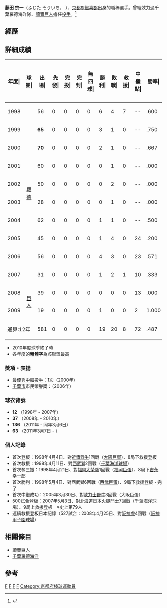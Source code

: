 {{Infobox NPB player|
bgcolor1=#fc0|
bgcolor2=#000|
textcolor1=#000|
textcolor2=#fff|
name=藤田 宗一<br />Fujita Souichi|
image=|
width=300|
birthdate= {{birth date and age|1972|10|17}}|
position=投手|
team=福岡軟體銀行鷹|
number=63|
bats=左|
throws=左|
debutyear=1998年4月4日|
debutteam=[[千葉羅德海洋|千葉羅德海洋]]|
statyear=2009年|
stat1label=勝—敗—救援|
stat1value=19—20—8|
stat3label=[[防禦率|防禦率]]|
stat3value=3.76|
stat4label=[[三振|奪三振]]|
stat4value=358|
teams=<nowiki></nowiki>
* {{tsl|ja|島原中央高等學校|}}
* {{tsl|ja|西濃運輸硬式野球部|}}
* [[千葉羅德海洋|千葉羅德海洋]] (1998 - 2007)
* [[讀賣巨人|讀賣巨人]] (2008 - 2010)
* [[福岡軟體銀行鷹|福岡軟體銀行鷹]](2011 - )
}}

'''藤田 宗一'''（ふじた そういち，{{bd|1972年|10月17日}}  ）、[[京都府|京都府]][[綴喜郡|綴喜郡]]出身的職棒選手。曾經效力過千葉羅德海洋隊、[[讀賣巨人|讀賣巨人]]擔任[[投手|投手]]。<ref>{{Cite web |url=http://baseball.yahoo.co.jp/npb/player/11696/ |title=Yahoo!スポーツ - プロ野球 - 読売ジャイアンツ - 藤田　宗一 |access-date=2010-02-13 |archive-date=2010-02-13 |archive-url=https://web.archive.org/web/20100213210451/http://baseball.yahoo.co.jp/npb/player/11696/ |dead-url=no }}</ref>
==經歷==
==詳細成績==
{| class="wikitable" style="text-align:right; font-size:small"
|-bgcolor="#efefef"
!年度|!!球團|!!出場|!!先發|!!完投|!!完封|!!無四球|!!勝利|!!敗戰|!!救援|!!中<br>繼<br>點|!!勝率|!!打者|!!投球<br>局數|!!被<br>安<br>打|!!被全壘打|!!保送|!!敬遠|!!觸身球|!!三<br>振<br>數|!!暴投|!!犯規|!!失分|!!自<br>責<br>分|!!防<br>禦<br>率|!!WHIP
|-
|style="text-align:center"|1998
|rowspan="10" style="text-align:center"|[[千葉羅德海洋|羅德]]
|56||0||0||0||0||6||4||7||--||.600||270||66.1||62||3||19||2||1||54||4||1||18||16||2.17||1.22
|-
|style="text-align:center"|1999
|'''65'''||0||0||0||0||3||1||0||--||.750||249||61.1||57||5||13||1||1||57||0||1||23||22||3.23||1.14
|-
|style="text-align:center"|2000
|'''70'''||0||0||0||0||2||1||0||--||.667||261||59.0||64||9||20||2||1||46||2||0||31||28||4.27||1.42
|-
|style="text-align:center"|2001
|60||0||0||0||0||0||1||0||--||.000||132||30.2||36||3||6||2||0||24||0||0||17||16||4.70||1.37
|-
|style="text-align:center"|2002
|50||0||0||0||0||0||2||0||--||.000||98||23.1||27||3||3||0||0||16||0||0||11||10||3.86||1.29
|-
|style="text-align:center"|2003
|28||0||0||0||0||0||1||0||--||.000||84||18.2||23||3||7||2||2||17||0||0||11||9||4.34||1.61
|-
|style="text-align:center"|2004
|62||0||0||0||0||1||1||0||--||.500||200||44.0||52||4||20||3||2||35||1||0||25||22||4.50||1.64
|-
|style="text-align:center"|2005
|45||0||0||0||0||1||4||0||24||.200||154||38.2||27||2||13||2||1||31||1||0||12||11||2.56||1.03
|-
|style="text-align:center"|2006
|56||0||0||0||0||4||3||0||23||.571||169||40.2||42||1||7||1||2||35||0||0||19||16||3.54||1.20
|-
|style="text-align:center"|2007
|31||0||0||0||0||1||2||1||10||.333||76||15.2||28||2||2||0||1||12||1||0||23||22||12.64||1.91
|-
|style="text-align:center"|2008
|rowspan="2" style="text-align:center"|[[讀賣巨人|巨人]]
|39||0||0||0||0||0||0||0||13||.000||123||29.0||30||2||8||0||1||21||0||0||13||10||3.10||1.31
|-
|style="text-align:center"|2009
|19||0||0||0||0||1||0||0||2||1.000||72||17.1||20||1||1||0||0||10||0||0||5||4||2.08||1.21
|-
!colspan="2"|通算:12年
|581||0||0||0||0||19||20||8||72||.487||1888||444.2||468||38||119||15||12||358||9||2||208||186||3.76||1.32
|}
* 2010年度球季終了時
* 各年度的'''粗體字'''為該聯盟最高

=== 獎項・表揚 ===
* [[最優秀中繼投手|最優秀中繼投手]]：1次（2000年）
* [[千葉市|千葉市]]市民榮譽獎：（2006年）

=== 球衣背號 ===
* '''12''' （1998年 - 2007年）
* '''37''' （2008年 - 2010年）
* '''136''' （2011年 - 同年3月6日）
* '''63''' （2011年3月7日 - ）

=== 個人記錄 ===
* 首次登板：1998年4月4日、對[[大阪近鐵野牛|近鐵野牛]]1回戰（[[大阪巨蛋|大阪巨蛋]]）、8局下救援登板
* 首次救援：1998年4月11日、對[[埼玉西武獅|西武獅]]2回戰（[[千葉海洋球場|千葉海洋球場]]）
* 首次奪三振：1998年4月21日、對[[福岡軟體銀行鷹|福岡大榮鷹]]1回戰（[[福岡巨蛋|福岡巨蛋]]）、8局下[[吉永幸一郎|吉永幸一郎]]
* 首次勝利：1998年5月4日、對西武獅6回戰（[[西武巨蛋|西武巨蛋]]）、9局下救援登板・完了
* 首次中繼成功：2005年3月30日、對[[歐力士野牛|歐力士野牛]]3回戰（大阪巨蛋）
* 500試合登板：2007年5月3日、對[[北海道日本火腿鬥士|北海道日本火腿鬥士]]7回戰（千葉海洋球場）、9局上救援登板　※史上第79人
* 連續救援登板日本記錄（527試合：2008年4月25日、對[[阪神虎|阪神虎]]4回戰（[[阪神甲子園球場|阪神甲子園球場]]）

==相關條目==
*[[讀賣巨人|讀賣巨人]]
*[[千葉羅德海洋|千葉羅德海洋]]

==參考==
<div class="references-small">
<references />
</div>
{{福岡軟體銀行鷹球團2011球員名單}}
{{讀賣巨人球團2010球員名單}}
{{太平洋聯盟最優秀中繼投手}}


{{DEFAULTSORT:Fujita Souichi}}
[[Category:日本棒球選手|F]]
[[Category:讀賣巨人隊球員|F]]
[[Category:千葉羅德海洋隊球員|F]]
[[Category:福岡軟銀鷹隊球員|F]]
[[Category:京都府棒球運動員|Category:京都府棒球運動員]]